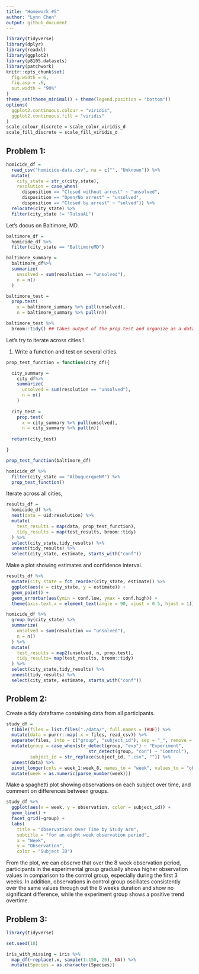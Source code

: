 ```yaml
---
title: "Homework #5"
author: "Lynn Chen"
output: github_document
---
```


```r
library(tidyverse)
library(dplyr)
library(readxl)
library(ggplot2)
library(p8105.datasets)
library(patchwork)
knitr::opts_chunk$set(
  fig.width = 6,
  fig.asp = .6,
  out.width = "90%"
)
theme_set(theme_minimal() + theme(legend.position = "bottom"))
options(
  ggplot2.continuous.colour = "viridis",
  ggplot2.continuous.fill = "viridis"
)
scale_colour_discrete = scale_color_viridis_d
scale_fill_discrete = scale_fill_viridis_d
```


## Problem 1: 

```r
homicide_df = 
  read_csv("homicide-data.csv", na = c("", "Unknown")) %>% 
  mutate(
    city_state = str_c(city,state),
    resolution = case_when(
      disposition == "Closed without arrest" ~ "unsolved",
      disposition == "Open/No arrest" ~ "unsolved",
      disposition == "Closed by arrest" ~ "solved")) %>% 
  relocate(city_state) %>% 
  filter(city_state != "TulsaAL")
```


Let's docus on Baltimore, MD.

```r
baltimore_df = 
  homicide_df %>% 
  filter(city_state == "BaltimoreMD") 

baltimore_summary = 
  baltimore_df%>% 
  summarize(
    unsolved = sum(resolution == "unsolved"),
    n = n()
  )

baltimore_test =
  prop.test(
    x = baltimore_summary %>% pull(unsolved), 
    n = baltimore_summary %>% pull(n))

baltimore_test %>% 
  broom::tidy() ## takes output of the prop.test and organize as a dataframe
```


Let's try to iterate across cities ! 

1) Write a function and test on several cities.

```r
prop_test_function = function(city_df){

  city_summary = 
    city_df%>% 
    summarize(
      unsolved = sum(resolution == "unsolved"),
      n = n()
    )
  
  city_test =
    prop.test(
      x = city_summary %>% pull(unsolved), 
      n = city_summary %>% pull(n))
  
  return(city_test)

}

prop_test_function(baltimore_df)

homicide_df %>% 
  filter(city_state == "AlbuquerqueNM") %>% 
  prop_test_function()

```

Iterate across all cities,

```r
results_df = 
  homicide_df %>% 
  nest(data = uid:resolution) %>%
  mutate(
    test_results = map(data, prop_test_function),
    tidy_results = map(test_results, broom::tidy)
  ) %>% 
  select(city_state,tidy_results) %>% 
  unnest(tidy_results) %>% 
  select(city_state, estimate, starts_with("conf"))
```

Make a plot showing estimates and confidence interval. 

```r
results_df %>% 
  mutate(city_state = fct_reorder(city_state, estimate)) %>% 
  ggplot(aes(x = city_state, y = estimate)) +
  geom_point() + 
  geom_errorbar(aes(ymin = conf.low, ymax = conf.high)) + 
  theme(axis.text.x = element_text(angle = 90, vjust = 0.5, hjust = 1))
```

```r
homicide_df %>% 
  group_by(city_state) %>% 
  summarize(
    unsolved = sum(resolution == "unsolved"),
    n = n()
  ) %>% 
  mutate(
    test_results = map2(unsolved, n, prop.test),
    tidy_results= map(test_results, broom::tidy)
  ) %>% 
  select(city_state,tidy_results) %>% 
  unnest(tidy_results) %>% 
  select(city_state, estimate, starts_with("conf"))
```


## Problem 2:

Create a tidy dataframe containing data from all participants.

```r
study_df = 
  tibble(files = list.files("./data/", full.names = TRUE)) %>% 
  mutate(data = purrr::map(.x = files, read_csv)) %>% 
  separate(files, into = c("group", "subject_id"), sep = "_", remove = T) %>% 
  mutate(group = case_when(str_detect(group, "exp") ~ "Experiment",
                               str_detect(group, "con") ~ "Control"),
         subject_id = str_replace(subject_id, ".csv", "")) %>%
  unnest(data) %>% 
  pivot_longer(cols = week_1:week_8, names_to = "week", values_to = "observation") %>%
  mutate(week = as.numeric(parse_number(week)))
```

Make a spaghetti plot showing observations on each subject over time, and comment on differences between groups.

```r
study_df %>% 
  ggplot(aes(x = week, y = observation, color = subject_id)) + 
  geom_line() +
  facet_grid(~group) + 
  labs(
    title = "Observations Over Time by Study Arm",
    subtitle = "for an eight week observation period",
    x = "Week",
    y = "Observation",
    color = "Subject ID")
```

From the plot, we can observe that over the 8 week observation period, participants in the experimental group gradually shows higher observation values in comparison to the control group, especially during the first 3 weeks. In addition, observations in control group oscillates consistently over the same values through out the 8 weeks duration and show no significant difference, while the experiment group shows a positive trend overtime. 


## Problem 3: 


```r
library(tidyverse)

set.seed(10)

iris_with_missing = iris %>% 
  map_df(~replace(.x, sample(1:150, 20), NA)) %>%
  mutate(Species = as.character(Species))
```

